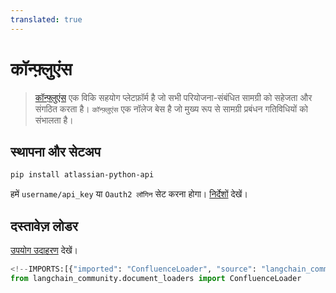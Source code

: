 ```yaml
---
translated: true
---
```


# कॉन्फ़्लुएंस

>[कॉन्फ़्लुएंस](https://www.atlassian.com/software/confluence) एक विकि सहयोग प्लेटफ़ॉर्म है जो सभी परियोजना-संबंधित सामग्री को सहेजता और संगठित करता है। `कॉन्फ़्लुएंस` एक नॉलेज बेस है जो मुख्य रूप से सामग्री प्रबंधन गतिविधियों को संभालता है।

## स्थापना और सेटअप

```bash
pip install atlassian-python-api
```

हमें `username/api_key` या `Oauth2 लॉगिन` सेट करना होगा।
[निर्देशों](https://support.atlassian.com/atlassian-account/docs/manage-api-tokens-for-your-atlassian-account/) देखें।

## दस्तावेज़ लोडर

[उपयोग उदाहरण](/docs/integrations/document_loaders/confluence) देखें।

```python
<!--IMPORTS:[{"imported": "ConfluenceLoader", "source": "langchain_community.document_loaders", "docs": "https://api.python.langchain.com/en/latest/document_loaders/langchain_community.document_loaders.confluence.ConfluenceLoader.html", "title": "Confluence"}]-->
from langchain_community.document_loaders import ConfluenceLoader
```
